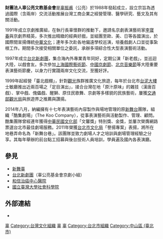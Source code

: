 {{Distinguish|辜公亮基金會}}
{{Infobox organization
|name=財團法人辜公亮文教基金會
|original_name=財團法人辜公亮文教基金會
|image=
|formation=1988年4月26日
|founder=[[黃少谷|黃少谷]]、[[辜振甫|辜振甫]]
|extinction=<!-- 解散时间 -->
|type=非政府組織
|status=財團法人
|purpose=以期透過本國與各國學術機構暨民間企業團體之交流活動，推展本國工商企業之經營管理、醫學研究、文藝、及其有關活動為宗旨
|headquarters={{ROC}}臺北市中山區聚盛里1鄰中山北路二段113號
|location={{ROC}}臺北市中山區聚盛里1鄰中山北路二段113號
|region_served={{ROC}}
|membership =<!-- 會員數 -->
|language ={{zh-tw}}
|leader_title=董事長
|leader_name=[[曾志朗|曾志朗]]
|main_organ=董事會
|parent_organization=中國信託商業銀行股份有限公司
|affiliations=<!-- 附属或分支组织 -->
|num_staff=<!-- 雇员人数 -->
|num_volunteers=<!-- 志愿者人数 -->
|budget=約新臺幣124300000元
|website={{URL|www.koo.org.tw}}
}}
'''財團法人辜公亮文教基金會'''是[[辜振甫|辜振甫]]（公亮）於1988年發起成立，設立宗旨為透過國際（含兩岸）交流活動推展台灣工商企業之經營管理、醫學研究、藝文及其有關活動。

1991年成立京劇推廣組，在執行長辜懷群的推動下，邀請名京劇表演藝術家[[李寶春|李寶春]]與京劇界精英，多次推出精緻的經典好戲，並組團至歐、美、日等各國演出，於國際間宣揚傳統[[中華文化|中華文化]]；連年多次赴各地偏遠學校巡演，培養戲劇人口並從事紮根工作。期間多次接受相關單位之委託，承辦多項綜合性大型表演藝術活動。

1997年成立[[台北新劇團|台北新劇團]]，集合海內外專業青年同好，定期公演「新老戲」，並巡迴大陸，以戲會友。多次參加[[上海國際藝術節|上海國際藝術節]]、[[中國京劇節|中國京劇節]]、[[北京音樂節|北京音樂節]]等大陸重要表演藝術節慶，以身力行實踐兩岸文化交流，至獲好評。

1999年起經營「臺北戲棚」，針對[[觀光|觀光]]族群推廣文化旅遊，每年於台北市[[台泥大樓|台泥大樓]]士敏廳推出近兩百場之「定目演出」，揉合台灣在地「原汁原味」的雜技（漢唐百戲）、掌中戲、傀儡戲、醒獅、原住民歌舞、京劇等多樣貌的民族藝術，屢獲[[交通部觀光局|交通部觀光局]]與旅遊界之推薦與讚揚。

2014年八月，納編擁有十七年表演藝術內容製作與場地管理的原[[新舞台|新舞台]]團隊，組織「酷集劇場」（The Koo Company），從事表演藝術與活動製作、管理、顧問。酷集團隊曾經連年獲得[[中華民國文化部|中華民國文化部]]「文馨獎」特別獎、金獎，並屢次榮膺網路票選台北市最佳劇場服務。2011年榮獲[[台北市文化局|台北市文化局]]「譽揚專案」表揚，將所在地巷弄命名為「新舞台巷」。該團隊並致力劇場人才之培訓與劇場管理經驗之分享。其每年舉辦的前台點工招募與後台技術人員培訓，學員遍及國內各表演廳。

== 參見 ==
* [[新舞臺|新舞臺]]
* [[台北新劇團|台北新劇團]]（辜公亮基金會京劇小組）
* [[和信治癌中心醫院|和信治癌中心醫院]]
* [[國立臺灣大學社會科學院#.E5.BB.BA.E7.AF.89|國立臺灣大學社會科學院]]

==外部連結==
*{{Official website|www.koo.org.tw}}

[[Category:1988年建立的組織|辜]]
[[Category:台灣文化組織|Category:台灣文化組織]]
[[Category:和信集團|辜]]
[[Category:台灣基金會|辜]]
[[Category:台北市組織|Category:台北市組織]]
[[Category:中山區_(臺北市)|Category:中山區 (臺北市)]]